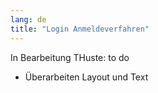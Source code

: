 ```yaml
---
lang: de
title: "Login Anmeldeverfahren"
---
```


::: {.callout-note}
In Bearbeitung THuste: to do

* Überarbeiten Layout und Text

:::